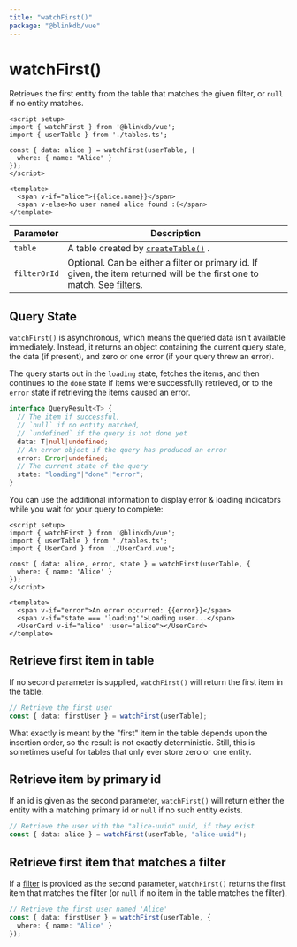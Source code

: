 ```yaml
---
title: "watchFirst()"
package: "@blinkdb/vue"
---
```


# watchFirst()

Retrieves the first entity from the table that matches the given filter, or `null` if no entity matches.

```vue
<script setup>
import { watchFirst } from '@blinkdb/vue';
import { userTable } from './tables.ts';

const { data: alice } = watchFirst(userTable, {
  where: { name: "Alice" }
});
</script>

<template>
  <span v-if="alice">{{alice.name}}</span>
  <span v-else>No user named alice found :(</span>
</template>
```

| Parameter    | Description                                                                                                                               |
|--------------|-------------------------------------------------------------------------------------------------------------------------------------------|
| `table`      | A table created by [`createTable()`](createtable) .                                                                                       |
| `filterOrId` | Optional. Can be either a filter or primary id. If given, the item returned will be the first one to match. See [filters](/docs/filters). |

## Query State

`watchFirst()` is asynchronous, which means the queried data isn't available immediately.
Instead, it returns an object containing the current query state, the data (if present), and zero or one error (if your query threw an error).

The query starts out in the `loading` state, fetches the items, and then continues to the `done` state if items were
successfully retrieved, or to the `error` state if retrieving the items caused an error.

```ts
interface QueryResult<T> {
  // The item if successful,
  // `null` if no entity matched,
  // `undefined` if the query is not done yet
  data: T|null|undefined;
  // An error object if the query has produced an error
  error: Error|undefined;
  // The current state of the query
  state: "loading"|"done"|"error";
}
```

You can use the additional information to display error & loading indicators while you wait for your query to complete:

```vue
<script setup>
import { watchFirst } from '@blinkdb/vue';
import { userTable } from './tables.ts';
import { UserCard } from './UserCard.vue';

const { data: alice, error, state } = watchFirst(userTable, {
  where: { name: 'Alice' }
});
</script>

<template>
  <span v-if="error">An error occurred: {{error}}</span>
  <span v-if="state === 'loading'">Loading user...</span>
  <UserCard v-if="alice" :user="alice"></UserCard>
</template>
```

## Retrieve first item in table

If no second parameter is supplied, `watchFirst()` will return the first item in the table.

```ts
// Retrieve the first user
const { data: firstUser } = watchFirst(userTable);
```

What exactly is meant by the "first" item in the table depends upon the insertion order, so the result is not exactly
deterministic. Still, this is sometimes useful for tables that only ever store zero or one entity.

## Retrieve item by primary id

If an id is given as the second parameter, `watchFirst()` will return either the entity with a matching primary id or `null`
if no such entity exists.

```ts
// Retrieve the user with the "alice-uuid" uuid, if they exist
const { data: alice } = watchFirst(userTable, "alice-uuid");
```

## Retrieve first item that matches a filter

If a [filter](/docs/filters) is provided as the second parameter, `watchFirst()` returns the first item that matches the filter (or `null` if
no item in the table matches the filter).

```ts
// Retrieve the first user named 'Alice'
const { data: firstUser } = watchFirst(userTable, {
  where: { name: "Alice" }
});
```